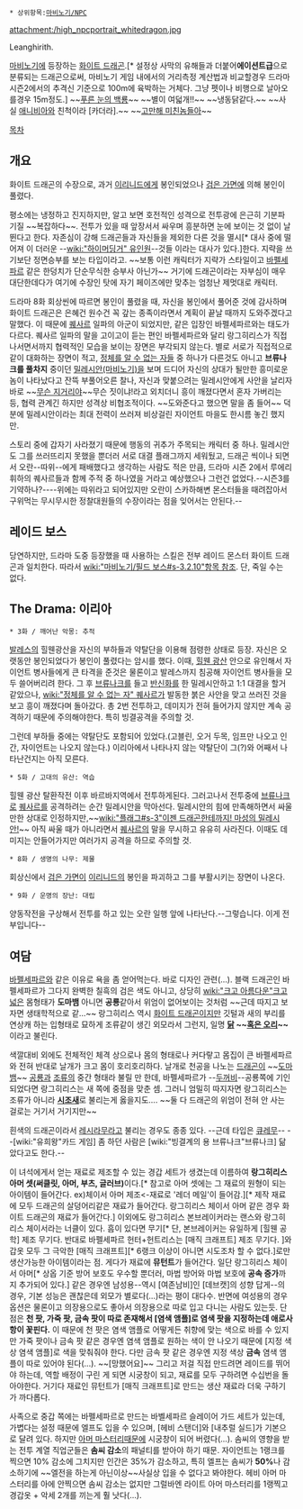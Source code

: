  * 상위항목:[[마비노기/NPC]]

attachment:/high_npcportrait_whitedragon.jpg

Leanghirith.

[[마비노기]]에 등장하는 [[화이트 드래곤]].[* 설정상 사막의 유해들과 더붙어'''에이션트급'''으로 분류되는 드래곤으로써, 마비노기 게임 내에서의 거리측정 계산법과 비교할경우 드라마 시즌2에서의 추격신 기준으로 100m에 육박하는 거체다. 그냥 펫이나 비행으로 날아오를경우 15m정도.] ~~[[푸른 눈의 백룡]]~~ ~~별이  여덟개!!~~ ~~냉동닭같다.~~ ~~사실 [[애니비아]]와 친척이라 [카더라].~~ ~~[[고만해 미친놈들아]]~~

[[목차]]
== 개요 ==
화이트 드래곤의 수장으로, 과거 [[이리니드]]에게 봉인되었으나 [[검은 가면]]에 의해 봉인이 풀렸다. 

평소에는 냉정하고 진지하지만, 알고 보면 호전적인 성격으로 전투광에 은근히 기분파 기질 ~~복잡하다~~. 전투가 있을 때 앞장서서 싸우며 흥분하면 눈에 보이는 것 없이 날뛴다고 한다. 자존심이 강해 드래곤들과 자신들을 제외한 다른 것을 멸시[* 대사 중에 떨어져 이 더러운 --[[wiki:"하이머딩거" 유인원]]--것들 이라는 대사가 있다.]한다. 지략을 쓰기보단 정면승부를 보는 타입이라고. ~~보통 이런 캐릭터가 지략가 스타일이고 [[바펠세파르]] 같은 한덩치가 단순무식한 승부사 아닌가~~ 거기에 드래곤이라는 자부심이 매우 대단한데다가 여기에 수장인 탓에 자기 페이즈에만 맞추는 엄청난 제멋대로 캐릭터.

드라마 8화 회상씬에 따르면 봉인이 풀렸을 때, 자신을 봉인에서 풀어준 것에 감사하며 화이트 드래곤은 은혜건 원수건 꼭 갚는 종족이라면서 계획이 끝날 때까지 도와주겠다고 말했다. 이 때문에 [[퀘사르]] 일파의 아군이 되었지만, 같은 입장인 바펠세파르와는 태도가 다르다. 퀘사르 일파의 말을 고이고이 듣는 편인 바펠세파르와 달리 랑그히리스가 직접 나서면서까지 협력적인 모습을 보이는 장면은 부각되지 않는다. 별로 서로가 직접적으로 같이 대화하는 장면이 적고, [[정체를 알 수 없는 자]]들 중 하나가 다른것도 아니고 '''브류나크를 풀차지''' 중이던 [[밀레시안(마비노기)]]을 보며 드디어 자신의 상대가 될만한 흥미로운 놈이 나타났다고 잔뜩 부풀어오른 찰나, 자신과 맞붙으려는 밀레시안에게 사안을 날리자 바로 ~~[[무슨 지거리야]]~~무슨 짓이냐!라고 외치더니 흥이 깨졌다면서 혼자 가버리는 등, 협력 관계긴 하지만 성격상 비협조적이다. ~~도와준다고 했으면 말을 좀 들어~~ 덕분에 밀레시안이라는 최대 전력이 쓰러져 비상걸린 자이언트 마을도 한시름 놓긴 했지만.

스토리 중에 갑자기 사라졌기 때문에 행동의 귀추가 주목되는 캐릭터 중 하나. 밀레시안도 그를 쓰러뜨리지 못했을 뿐더러 서로 대결 플래그까지 세워뒀고, 드래곤 씩이나 되면서 오란--따위--에게 패배했다고 생각하는 사람도 적은 만큼, 드라마 시즌 2에서 루에리 휘하의 퀘사르들과 함께 주적 중 하나였을 거라고 예상했으나 그런건 없었다.--시즌3를 기약하나?----위에는 따위라고 되어있지만 오란이 스카하해변 몬스터들을 때려잡아서 구위먹는 무시무시한 정찰대원들의 수장이라는 점을 잊어서는 안된다.--

== 레이드 보스 ==
당연하지만, 드라마 도중 등장했을 때 사용하는 스킬은 전부 레이드 몬스터 화이트 드래곤과 일치한다. 따라서 [[wiki:"마비노기/필드 보스#s-3.2.10"항목 참조]]. 단, 죽일 수는 없다.

== The Drama: 이리아 ==
 * 3화 / 깨어난 악몽: 추적
[[발레스]]의 힐웬광산을 자신의 부하들과 약탈단을 이용해 점령한 상태로 등장. 자신은 오랫동안 봉인되었다가 봉인이 풀렸다는 암시를 했다. 이때, [[힐웬 광산]] 안으로 유인해서 자이언트 병사들에게 큰 타격을 준것은 물론이고 발레스까지 침공해 자이언트 병사들을 모두 쓸어버리려 한다. 그 후 [[브류나크]]를 들고 [[반신화]]를 한 밀레시안하고 1:1 대결을 할거 같았으나, [[wiki:"정체를 알 수 없는 자" 퀘사르]]가 발동한 붉은 사안을 맞고 쓰러진 것을 보고 흥이 깨졌다며 돌아갔다.
총 2번 전투하고, 데미지가 전혀 들어가지 않지만 계속 공격하기 때문에 주의해야한다. 특히 빙결공격을 주의할 것.

그런데 부하들 중에는 약탈단도 포함되어 있었다.(고블린, 오거 두목, 임프만 나오고 인간, 자이언트는 나오지 않는다.) 이리아에서 나타나지 않는 약탈단이 그(?)와 어째서 나타난건지는 아직 모른다.

 * 5화 / 고대의 유산: 역습
힐웬 광산 탈환작전 이후 바르바지역에서 전투하게된다. 그러고나서 전투중에 [[브류나크]]로 [[퀘사르]]를 공격하려는 순간 밀레시안을 막아선다. 밀레시안의 힘에 만족해하면서 싸울만한 상대로 인정하지만,~~[[wiki:"플래그#s-3"이젠 드래곤한테까지! 마성의 밀레시안!]]~~ 아직 싸울 때가 아니라면서 [[퀘사르]]의 말을 무시하고 유유히 사라진다. 이때도 데미지는 안들어가지만 여러가지 공격을 하므로 주의할 것.

 * 8화 / 생명의 나무: 제물
회상신에서 [[검은 가면]]이 [[이리니드]]의 봉인을 파괴하고 그를 부활시키는 장면이 나온다. 

 * 9화 / 운명의 장난: 대립
양동작전을 구상해서 전투를 하고 있는 오란 일행 앞에 나타난다.--그렇습니다. 이게 전부입니다--

== 여담 ==
[[바펠세파르]]와 같은 이유로 욕을 좀 얻어먹는다. 바로 디자인 관련(…). 블랙 드래곤인 바펠세파르가 그다지 완벽한 칠흑의 검은 색도 아니고, 상당히 [[wiki:"크고 아름다운"크고 넓은]] 몸형태가 '''도마뱀''' 아니면 '''공룡'''같아서 위엄이 없어보이는 것처럼 ~~근데 따지고 보자면 생태학적으로 같…~~ 랑그히리스 역시 [[화이트 드래곤]]이지만 깃털과 새의 부리를 연상캐 하는 입형태로 묘하게 조류같이 생긴 외모라서 그런지, 일명 '''[[닭]] ~~[http://gall.dcinside.com/list.php?id=game_mabinogi1&no=327242 혹은 오리]~~'''이라고 불린다.

색깔대비 외에도 전체적인 체격 상으로나 몸의 형태로나 커다랗고 몸집이 큰 바펠세파르와 전혀 반대로 날개가 크고 몸이 호리호리하다. 날개로 천공을 나노는 [[드래곤]]이 ~~[[도마뱀]]~~ [[공룡]]과 [[조류]]의 중간 형태라 불릴 만 한데, 바펠세파르가 --[[두꺼비]]--공룡쪽에 기인되었다면 랑그히리스는 새 쪽에 중점을 맞춘 셈. 그러니 엄밀히 따지자면 랑그히리스는 조류가 아니라 '''[[시조새]]'''로 불리는게 옳을지도…. ~~둘 다 드래곤의 위엄이 전혀 안 사는 걸로는 거기서 거기지만~~

흰색의 드래곤이라서 [[레시라무]]라고 불리는 경우도 종종 있다. --근데 타입은 [[큐레무]]-- --[wiki:"유희왕"카드 게임] 좀 하던 사람은 [wiki:"빙결계의 용 브류나크"브류나크] 닮았다고도 한다.-- 

이 녀석에게서 얻는 재료로 제조할 수 있는 경갑 세트가 생겼는데 이름하여 '''랑그히리스 아머 셋(써클릿, 아머, 부츠, 글러브)'''이다.[* 참고로 아머 셋에는 그 재료의 원형이 되는 아이템이 들어간다. ex)체이서 아머 제조<-재료로 '레더 메일'이 들어감.][* 제작 재료에 모두 드래곤의 살덩어리같은 재료가 들어간다. 랑그히리스 체이서 아머 같은 경우 화이트 드래곤의 재료가 들어간다.] 이외에도 랑그히리스 본브레이커라는 랜스와 랑그히리스 체이서라는 너클이 있다. 흠이 있다면 무기[* 단, 본브레이커는 유일하게 [힐웬 공학] 제조 무기다. 반대로 바펠세파르 헌터+헌트리스는 [매직 크래프트] 제조 무기다. ]와 갑옷 모두 그 극악한 [매직 크래프트][* 6랭크 이상이 아니면 시도조차 할 수 없다.]로만 생산가능한 아이템이라는 점. 게다가 재료에 '''뮤턴트'''가 들어간다. 일단 랑그히리스 체이서 아머[* 상옵 기준 방어 보호도 우수할 뿐더러, 마법 방어와 마법 보호에 '''공속 증가'''까지 추가되어 있다.] 같은 경우엔 남성용--역시 [여존남비]인 [데브캣]의 성향 답게--의 경우, 기본 성능은 괜찮은데 외모가 별로다(...)라는 평이 대다수. 반면에 여성용의 경우 옵션은 물론이고 의장용으로도 좋아서 의장용으로 따로 입고 다니는 사람도 있는듯. 단점은 '''천 팟, 가죽 팟, 금속 팟이 따로 존재해서 [염색 앰플]로 염색 팟을 지정하는데 애로사항이 꽃핀다.''' 이 때문에 천 팟은 염색 앰플로 어떻게든 취향에 맞는 색으로 바를 수 있지만 가죽 팟이나 금속 팟 같은 경우엔 염색 앰플로 원하는 색이 안 나오기 때문에 [지정 색상 염색 앰플]로 색을 맞춰줘야 한다. 다만 금속 팟 같은 경우엔 지정 색상 '''금속''' 염색 앰플이 따로 있어야 된다(...). ~~[망했어요]~~ 그리고 저걸 직접 만드려면 레이드를 뛰어야 하는데, 역할 배정이 구린 게 되면 시궁창이 되고, 재료를 모두 구하려면 수십번을 돌아야한다. 거기다 재료인 뮤턴트가 [매직 크래프트]로 만드는 생산 재료라 더욱 구하기가 까다롭다.

사족으로 중갑 쪽에는 바펠세파르로 만드는 바벨세파르 슬레이어 가드 세트가 있는데, 가볍다는 설정 때문에 엘프도 입을 수 있으며, [헤비 스탠더]와 [내추럴 실드]가 기본으로 달려 있다. 하지만 [[아머 마스터리]]때문에 시궁창이 되어 버렸다(...). 솜씨의 영향을 받는 전투 계열 직업군들은 '''솜씨 감소'''의 패널티를 받아야 하기 때문. 자이언트는 1랭크를 찍으면 10% 감소에 그치지만 인간은 35%가 감소하고, 특히 엘프는 솜씨가 '''50%'''나 감소하기에 ~~엘전을 하는게 아닌이상~~사실상 입을 수 없다고 봐야한다. 헤비 아머 마스터리를 아에 안찍으면 솜씨 감소는 없지만 그럴바엔 라이트 아머 마스터리를 1랭찍고 경갑옷 + 악세 2개를 끼는게 훨 낫다(...).
